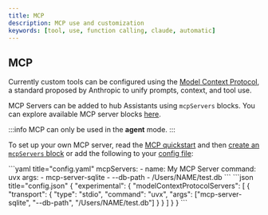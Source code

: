 ```yaml
---
title: MCP
description: MCP use and customization
keywords: [tool, use, function calling, claude, automatic]
---
```



## MCP

Currently custom tools can be configured using the [Model Context Protocol](https://modelcontextprotocol.io/introduction), a standard proposed by Anthropic to unify prompts, context, and tool use.

MCP Servers can be added to hub Assistants using `mcpServers` blocks. You can explore available MCP server blocks [here](https://hub.continue.dev/explore/mcp).

:::info
MCP can only be used in the **agent** mode.
:::

To set up your own MCP server, read the [MCP quickstart](https://modelcontextprotocol.io/quickstart) and then [create an `mcpServers` block](https://hub.continue.dev/new?type=block&blockType=mcpServers) or add the following to your [config file](./configuration.md):

<Tabs groupId="config-example">
  <TabItem value="yaml" label="YAML">
  ```yaml title="config.yaml"
  mcpServers:
    - name: My MCP Server
      command: uvx
      args:
        - mcp-server-sqlite
        - --db-path
        - /Users/NAME/test.db
  ```
  </TabItem>
  <TabItem value="json" label="JSON">
  ```json title="config.json"
  {
    "experimental": {
      "modelContextProtocolServers": [
        {
          "transport": {
            "type": "stdio",
            "command": "uvx",
            "args": ["mcp-server-sqlite", "--db-path", "/Users/NAME/test.db"]
          }  
        }
      ]
    }
  }
  ```
  </TabItem>
</Tabs>
